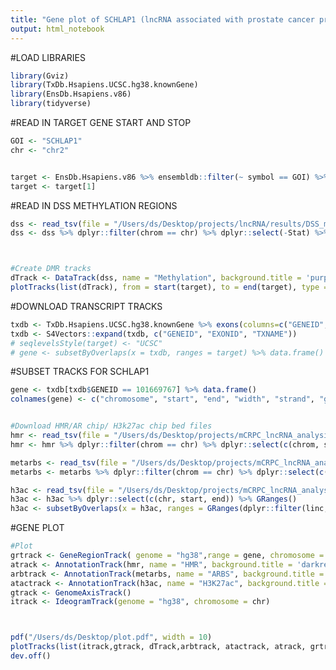```yaml
---
title: "Gene plot of SCHLAP1 (lncRNA associated with prostate cancer progression) - Figure 3"
output: html_notebook
---
```


#LOAD LIBRARIES
```r
library(Gviz)
library(TxDb.Hsapiens.UCSC.hg38.knownGene)
library(EnsDb.Hsapiens.v86)
library(tidyverse)
```



#READ IN TARGET GENE START AND STOP
```r
GOI <- "SCHLAP1"
chr <- "chr2"


target <- EnsDb.Hsapiens.v86 %>% ensembldb::filter(~ symbol == GOI) %>% genes()
target <- target[1]


```


#READ IN DSS METHYLATION REGIONS
```r


dss <- read_tsv(file = "/Users/ds/Desktop/projects/lncRNA/results/DSS_mCPRC_PRAD.bed", col_names = c("chrom", "start", "end", "Diff", "Stat"))
dss <- dss %>% dplyr::filter(chrom == chr) %>% dplyr::select(-Stat) %>% mutate(Diff = Diff * 100) %>% GRanges()



#Create DMR tracks
dTrack <- DataTrack(dss, name = "Methylation", background.title = 'purple4', fill = 'purple4')
plotTracks(list(dTrack), from = start(target), to = end(target), type = c("histogram"), ylim = c(-30,0))

```



#DOWNLOAD TRANSCRIPT TRACKS
```r
txdb <- TxDb.Hsapiens.UCSC.hg38.knownGene %>% exons(columns=c("GENEID", "EXONID", "TXNAME" ))
txdb <- S4Vectors::expand(txdb, c("GENEID", "EXONID", "TXNAME"))
# seqlevelsStyle(target) <- "UCSC"
# gene <- subsetByOverlaps(x = txdb, ranges = target) %>% data.frame()
```


#SUBSET TRACKS FOR SCHLAP1
```r
gene <- txdb[txdb$GENEID == 101669767] %>% data.frame()
colnames(gene) <- c("chromosome", "start", "end", "width", "strand", "gene", "exon", "transcript")


#Download HMR/AR chip/ H3k27ac chip bed files
hmr <- read_tsv(file = "/Users/ds/Desktop/projects/mCRPC_lncRNA_analysis/data/hmr.bed", col_names  = c("chrom", "start", "end"))
hmr <- hmr %>% dplyr::filter(chrom == chr) %>% dplyr::select(c(chrom, start, end)) %>% GRanges()

metarbs <- read_tsv(file = "/Users/ds/Desktop/projects/mCRPC_lncRNA_analysis/data/AR.chip.hg38.bed", col_names = c("chrom", "start", "end"))
metarbs <- metarbs %>% dplyr::filter(chrom == chr) %>% dplyr::select(c(chrom, start, end)) %>% GRanges()

h3ac <- read_tsv(file = "/Users/ds/Desktop/projects/mCRPC_lncRNA_analysis/data/H3K27ac.chip.hg38.bed", col_names = c("chr", "start", "end"))
h3ac <- h3ac %>% dplyr::select(c(chr, start, end)) %>% GRanges()
h3ac <- subsetByOverlaps(x = h3ac, ranges = GRanges(dplyr::filter(linc, gene.name == "SCHLAP1")))

```


#GENE PLOT
```r


#Plot
grtrack <- GeneRegionTrack( genome = "hg38",range = gene, chromosome = chr , name = GOI, transcriptAnnotation = "transcript", background.panel = "lightyellow", background.title = 'navy', fill = 'navy', stacking = "squish", col = 'navy')
atrack <- AnnotationTrack(hmr, name = "HMR", background.title = 'darkred',  background.panel ="lightgrey", fill ='darkred', col = 'darkred')
arbtrack <- AnnotationTrack(metarbs, name = "ARBS", background.title = 'darkgreen' , background.panel = "lightgrey", fill = 'darkgreen', col = 'darkgreen')
atactrack <- AnnotationTrack(h3ac, name = "H3K27ac", background.title = 'black' , background.panel = "lightgrey", fill = 'black', col = 'black')
gtrack <- GenomeAxisTrack()
itrack <- IdeogramTrack(genome = "hg38", chromosome = chr)



pdf("/Users/ds/Desktop/plot.pdf", width = 10)
plotTracks(list(itrack,gtrack, dTrack,arbtrack, atactrack, atrack, grtrack), from = start(target), to = end(target), type = "histogram",ylim = c(-30,0))
dev.off()   
           


```



